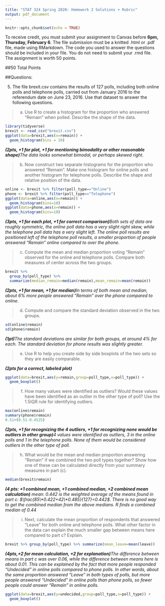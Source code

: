 ```yaml
---
title: "STAT 324 Spring 2020: Homework 2 Solutions + Rubric"
output: pdf_document
---
```


```r
knitr::opts_chunk$set(echo = TRUE)
```

To receive credit, you must submit your assignment to Canvas before $\textbf{6pm, Thursday, February 6}$. The file submission must be a knitted .html or .pdf file, made using RMarkdown. The code you used to answer the questions should be included in your file. You do not need to submit your .rmd file. The assignment is worth 50 points.

\vspace{1cm}

##50 Total Points

##Questions:

\vspace{0.5cm}

\begin{enumerate}


\item There are 12 numbers on a list, and the mean is 24. The smallest number on the list is changed from 11.9 to 1.19.
\begin{enumerate}
\item Is it possible to determine the direction in which (increase/decrease) the mean changes? Or how much the mean changes? If so, by how much does it change? If not, why not?
\emph{\textbf{3 points +1 yes, +1 decrease, +1 for amount of change} Yes. Original mean is 24, which means original total is $12*24=288$. New total is $288-11.9+1.19=277.29$. New mean is $277.29/12=23.1075$, so mean decreased by $24-23.1075=0.8925$}
\vspace{.5cm}
\item Is it possible to determine the direction in which the median changes? Or how much the median changes? If so, by how much does it change? If not, why not?
\emph{\textbf{3 points +1 yes, +2 for no change}Yes. Since median is related to a middle value and the smallest number is not a middle number in a list of 12, so the median will not be affected. Change=0.}
\vspace{.5cm}
\item Is it possible to predict the direction in which the standard deviation changes? If so, does it get larger or smaller? If not, why not? Describe why it is difficult to predict by how much the standard deviation will change in this case.
\emph{\textbf{2 points, +1 for yes, +1 gets larger} Yes, our new value is much lower than the original minimum which spreads out our data and increases the standard deviation of the set (it may be a good idea to try out a few examples to show this to yourself). We do not know the original standard deviation or original values however, so we're unable to calculate the change in standard deviation.}
\end{enumerate}

\vspace{1cm}

\item A zoologist collected wild lizards in the Southwestern United States. Thirty lizards from the genus \emph{Phrynosoma} were placed on a treatmill and their speed measured. The recorded speeds (meters/second) (the fastest time to run a half meter) for the thirty lizards are summarized in the relative histogram below. (Data Courtesy of K. Bonine *)

\begin{center}
\includegraphics[width=10cm]{lizard_velocity.pdf}
\end{center}

\textbf{1pt each}
\begin{enumerate}
\item Is the percent of lizards with recorded speed below 1.25 closest to: 25\%, 50\%, or 75\%? \emph{25\%}
\item In which interval are there more speeds recorded: 1.5-1.75 or 2-2.5?  \emph{1.5-1.75 looks to have about 23\%, while 2-2.5 has about 13\%}
\item About how many lizards had recorded speeds above 1 meters/second? \emph{28 since it looks like there were 2 below 1 meters/second}
\item In which bin does the median fall? Show how you know. \emph{we are looking for the bin with 50\% below and 50\% above. So, lets add up until we get to 50\%: 3.33+3.33+13.33+13.33=33.32 and adding the next bin: +23.33=56.65, so the median falls in the 1.5-1.75 bin.}
\end{enumerate}

\vspace{1cm}

\item After manufacture, computer disks are tested for errors. The table below gives the number of errors detected on a random sample of 100 disks. Hint: You can use the rep() function in R to make a vector of repeated numbers.

\begin{center}
\begin{tabular}{c|c|c|c|c|c}
\hline
Number of Defects & 0 & 1 & 2 & 3 & 4 \\
\hline
Frequency & 41 & 31 & 15 & 8 & 5 \\
\hline
\end{tabular}
\end{center}

\begin{enumerate}
\item Describe the type of data (ex: nominal) that is being recorded about the sample of 100 disks, being as specific as possible.
\emph{\textbf{2 points +1 Numeric/Quantitative, +1 Discrete}}
\vspace{.5cm}
\item Construct a frequency histogram of the information with R. 
\textbf{3 points}
\begin{center}
\includegraphics[width=10cm]{Errors_Histogram.pdf}
\end{center}

\item What is the shape of the histogram for the number of defects observed in this sample? \\
\emph{\textbf{1 point} Right Skewed}
\vspace{.5cm}
\item Calculate the mean and median number of errors detected on the 100 disks by hand and with R. How do the mean and median values compare and is that consistent with what we would guess based on the shape? \\
\emph{\textbf{3 point +1 for each value, +1 comparison} mean: 1.05, median: 1. The mean is slightly above the median which is consistent with the right skew. Median is closer to higher frequency lower values} 
\vspace{.5cm}
\item Calculate the sample standard deviation with R. Explain what this value means in the context of the problem. \\
\emph{\textbf{2 point, +1 for values, +1 explanation} sd= 1.157976. The number of defaults on a computer disk in the sample of 100 were about 1.16 deviations away from the mean of 1.05 errors, on average.}
\vspace{.5cm}
\item Calculate the first and third quartiles and IQR by hand and with R. Are the values consistent betweeen the two methods? Explain what the three values mean in the context of the problem. \\
\emph{\textbf{3 points +1 for values by hand, +1 for values on R, +1 for comparison (same)} Since there are 100 data values, Median is the average of the 50 and 51st values. Median=1. Q1 is then the median of the first 50 observations, so the average of 25th and 26th observations, which are both 0: Q1=0. Q3 is the median of the last 50 observations, so the average of the 75th and 76th observations which are both 2, so Q3 is 2. These are the same values calculated by R. The IQR is 2-0=2. Q1 tells us the number of errors below which approximately 25\% of the disks experienced. Q3 tells us the number of errors below which approximately 75\% of the disks experienced. IQR tells us the range of the middle 50\% of errors.}
\vspace{.5cm}
\item What proportion of the computer disks had a number of errors greater than the mean number of errors?\\
\emph{\textbf{1 point} Since mean was 1.05, those with 2, 3 or 4 had a number greater than the mean so that is 15+8+5=28/100 or 28\% of the disks}
\vspace{.5cm}
\item What range of values for this sample data are not considered outliers using the [Q1-1.5IQR, Q3+1.5IQR] designation (using the IQR you calculated by hand)?. \\
\emph{\textbf{1 point} 1.5*IQR=3, so Q1-1.5*IQR=-3, Q3+1.5*IQR=5. Any values between 0 and 5 are not considered outliers for this sample. Saying -3 is ok.}
\vspace{.5cm}
\item Make a boxplot of the data using R and compare the lines to the values you calculated by hand.
\textbf{2 points. +1 for plot, +1 for comparison}
\begin{center}
\includegraphics[width=8cm, height=4cm]{Errors_Boxplot.pdf}
\end{center}
\vspace{.5cm}
\item Compare and contrast (briefly) the information about the data given by the histogram in part b and the boxplot in part i. 
\emph{\textbf{1pt} Both graphs show the right skew; The histogram more clearly shows the discrete nature of the data; the boxplot more clearly identifies the 5 number summary (Min, Q1, Med, Q3, Max)}
\end{enumerate}

\vspace{1cm}
\end{enumerate}

5. The file brexit.csv contains the results of 127 polls, including both online polls and telephone polls, carried out from January 2016 to the referendum date on June 23, 2016. Use that dataset to answer the following questions.

\vspace{0.4cm}



>a. Use R to create a histogram for the proportion who answered "Remain" when polled. Describe the shape of the data.

```r
library(tidyverse)
brexit <- read_csv("brexit.csv")
ggplot(data=brexit,aes(x=remain)) + 
  geom_histogram(bins = 10)
```

***(2pts, +1 for plot, +1 for mentioning bimodality or other reasonable shape)**The data looks somewhat bimodal, or perhaps skewed right.*

\vspace{0.5cm}

>b. Now construct two separate histograms for the proportion who answered "Remain". Make one histogram for online polls and another histogram for telephone polls. Describe the shape and relative position of the data.

```r
online <- brexit %>% filter(poll_type=="Online")
phone <- brexit %>% filter(poll_type=="Telephone")
ggplot(data=online,aes(x=remain)) + 
  geom_histogram(bins=10)
ggplot(data=phone,aes(x=remain)) + 
  geom_histogram(bins=10)
```

***(3pts, +1 for each plot, +1 for correct comparison)**Both sets of data are roughly symmetric, the online poll data has a very slight right skew, while the telephone poll data has a very slight left. The online poll results are positioned left of the telephone poll results, a smaller proportion of people answered "Remain" online compared to over the phone.*


\vspace{0.5cm}

>c. Compute the mean and median proportion voting "Remain" observed for the online and telephone polls. Compare both measures of center across the two groups. 

```r
brexit %>% 
  group_by(poll_type) %>% 
  summarize(median_remain=median(remain),mean_remain=mean(remain))
```
***(2pts, +1 for mean, +1 for median)**In terms of both mean and median, about 6% more people answered "Remain" over the phone compared to online.*

\vspace{.5cm}

>d. Compute and compare the standard deviation observed in the two groups. 

```r
sd(online$remain)
sd(phone$remain)
```

***(1pt)**The standard deviations are similar for both groups, at around 4% for each. The standard deviation for phone results was slightly greater.*

\vspace{.5cm}

>e. Use R to help you create side by side boxplots of the two sets so they are easily comparable. 

***(2pts for a correct, labeled plot)***
```r
ggplot(data=brexit,aes(y=remain,group=poll_type,x=poll_type)) + 
  geom_boxplot()
```

\vspace{.5cm}

>f. How many values were identified as outliers? Would these values have been identified as an outlier in the other type of poll? Use the 1.5IQR rule for identifying outliers.

```r
max(online$remain)
summary(phone$remain)
0.51+(0.51-0.4525)
```

***(2pts, +1 for recognizing the 4 outliers, +1 for recognizing none would be outliers in other group)**4 values were identified as outliers, 3 in the online polls and 1 in the telephone polls. None of them would be considered outliers in the other type of poll.*

\vspace{.5cm}

>h. What would be the mean and median proportion answering "Remain" if we combined the two poll types together? Show how one of these can be calculated directly from your summary measures in part (c).

```r
median(brexit$remain)
```

***(4 pts: +1 combined mean, +1 combined median, +2 combined mean calculation)** mean: 0.442 is the weighted average of the means found in part c: $\frac{85\*0.422+42\*0.485}{127}=0.442$. There is no good way to get the combined median from the above medians. R finds a combined median of 0.44*



\vspace{.5cm}

>i. Next, calculate the mean proportion of respondents that answered "Leave" for both online and telephone polls. What other factor in the data can explain the much smaller gap between means here compared to part c? Explain.

```r
brexit %>% group_by(poll_type) %>% summarize(mean_leave=mean(leave))
```

***(4pts,+2 for mean calculation, +2 for explanation)**The difference between means in part c was over 0.06, while the difference between means here is about 0.01. This can be explained by the fact that more people responded "Undecided" in online polls compared to phone polls.  In other words, about the same proportion answered "Leave" in both types of polls, but more people answered "Undecided" in online polls than phone polls, so fewer people could answer "Remain" in online polls.*

```r
ggplot(data=brexit,aes(y=undecided,group=poll_type,x=poll_type)) + 
  geom_boxplot()
```







